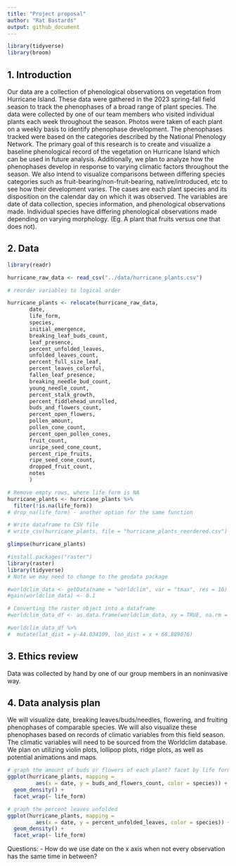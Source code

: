 ```yaml
---
title: "Project proposal"
author: "Rat Bastards"
output: github_document
---
```


```r
library(tidyverse)
library(broom)
```

## 1. Introduction

Our data are a collection of phenological observations on vegetation from Hurricane Island. These data were gathered in the 2023 spring-fall field season to track the phenophases of a broad range of plant species. The data were collected by one of our team members who visited individual plants each week throughout the season. Photos were taken of each plant on a weekly basis to identify phenophase development. The phenophases tracked were based on the categories described by the National Phenology Network. The primary goal of this research is to create and visualize a baseline phenological record of the vegetation on Hurricane Island which can be used in future analysis. Additionally, we plan to analyze how the phenophases develop in response to varying climatic factors throughout the season. We also intend to visualize comparisons between differing species categories such as fruit-bearing/non-fruit-bearing, native/introduced, etc to see how their development varies. The cases are each plant species and its disposition on the calendar day on which it was observed. The variables are date of data collection, species information, and phenological observations made. Individual species have differing phenological observations made depending on varying morphology. (Eg. A plant that fruits versus one that does not).


## 2. Data

```r
library(readr)

hurricane_raw_data <- read_csv("../data/hurricane_plants.csv")

# reorder variables to logical order

hurricane_plants <- relocate(hurricane_raw_data, 
       date, 
       life_form, 
       species, 
       initial_emergence,
       breaking_leaf_buds_count,
       leaf_presence,
       percent_unfolded_leaves,
       unfolded_leaves_count,
       percent_full_size_leaf,
       percent_leaves_colorful,
       fallen_leaf_presence,
       breaking_needle_bud_count,
       young_needle_count,
       percent_stalk_growth,
       percent_fiddlehead_unrolled,
       buds_and_flowers_count,
       percent_open_flowers,
       pollen_amount,
       pollen_cone_count,
       percent_open_pollen_cones,
       fruit_count,
       unripe_seed_cone_count, 
       percent_ripe_fruits,
       ripe_seed_cone_count,
       dropped_fruit_count,
       notes
       )

# Remove empty rows, where life_form is NA 
hurricane_plants <- hurricane_plants %>% 
  filter(!is.na(life_form))
# drop_na(life_form) - another option for the same function

# Write dataframe to CSV file
# write_csv(hurricane_plants, file = "hurricane_plants_reordered.csv")

glimpse(hurricane_plants)
```



```r
#install.packages("raster")
library(raster)
library(tidyverse)
# Note we may need to change to the geodata package
```


```r
#worldclim_data <- getData(name = "worldclim", var = "tmax", res = 10)
#gain(worldclim_data) <- 0.1

# Converting the raster object into a dataframe
#worldclim_data_df <- as.data.frame(worldclim_data, xy = TRUE, na.rm = TRUE)

#worldclim_data_df %>%
#  mutate(lat_dist = y-44.034109, lon_dist = x + 68.889076)

```

## 3. Ethics review
Data was collected by hand by one of our group members in an noninvasive way.

## 4. Data analysis plan

We will visualize date, breaking leaves/buds/needles, flowering, and fruiting phenophases of comparable species. We will also visualize these phenophases based on records of climatic variables  from this field season. The climatic variables will need to be sourced from the Worldclim database. We plan on utilizing violin plots, lollipop plots, ridge plots, as well as potential animations and maps.

```r
# graph the amount of buds or flowers of each plant? facet by life form?
ggplot(hurricane_plants, mapping = 
         aes(x = date, y = buds_and_flowers_count, color = species)) +
  geom_density() +
  facet_wrap(~ life_form)
```

```r
# graph the percent leaves unfolded 
ggplot(hurricane_plants, mapping = 
         aes(x = date, y = percent_unfolded_leaves, color = species)) +
  geom_density() +
  facet_wrap(~ life_form)
```

Questions:
- How do we use date on the x axis when not every observation has the same time in between?
